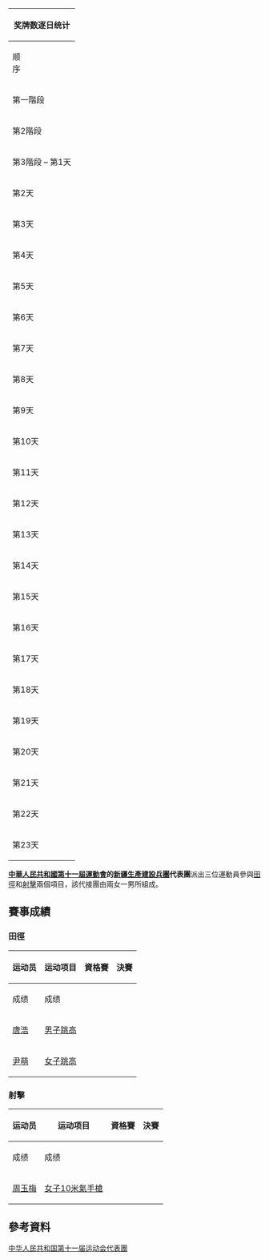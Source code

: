 {| border="1" cellpadding="1" cellspacing="1" align="right" 
|- bgcolor="#efefef"
!colspan=7| <center>奖牌数逐日统计 </center>
|- style="text-align:center;"
|顺<br>序
|<center> [[2009年1月|1<br>月]] –[[2009年10月|10月]]</center>
|[[中華人民共和國第十一屆運動會|位<br>次]]
| bgcolor="gold" |金<br>牌
| bgcolor="silver" |银<br>牌
| bgcolor="CC9966" |铜<br>牌
|奖<br>牌
|- style="text-align:center;"
|第一階段
|1日 – 4月12日
|－
|－
|－
|－
|－
|- style="background:#ccccff; text-align:center;"
|第2階段
|9日 – 10月12日
|－
|－
|－
|－
|－
|- style="text-align:center;"
|第3階段 – 第1天
|6日
| 
| 
| 
| 
| 
|- style="background:#ccccff; text-align:center;"
|第2天
|7日
| 
| 
| 
| 
| 
|- style="text-align:center;"
|第3天
|8日
| 
| 
| 
| 
| 
|- style="background:#ccccff; text-align:center;"
|第4天
|9日
| 
| 
| 
| 
| 
|- style="text-align:center;"
|第5天
|10日
| 
| 
| 
| 
| 
|- style="background:#ccccff; text-align:center;"
|第6天
|11日
| 
| 
| 
| 
| 
|- style="text-align:center;"
|第7天
|12日
| 
| 
| 
| 
| 
|- style="background:#ccccff; text-align:center;"
|第8天
|13日
| 
| 
| 
| 
| 
|- style="text-align:center;"
|第9天
|14日
| 
| 
| 
| 
| 
|- style="background:#ccccff; text-align:center;"
|第10天
|15日
| 
| 
| 
| 
| 
|- style="text-align:center;"
|第11天
|16日
| 
| 
| 
| 
| 
|- style="background:#ccccff; text-align:center;"
|第12天
|17日
| 
| 
| 
| 
| 
|- style="text-align:center;"
|第13天
|18日
| 
| 
| 
| 
| 
|- style="background:#ccccff; text-align:center;"
|第14天
|19日
| 
| 
| 
| 
| 
|- style="text-align:center;" 
|第15天
|20日
| 
| 
| 
| 
| 
|- style="background:#ccccff; text-align:center;" 
|第16天
|21日
| 
| 
| 
| 
| 
|- style="text-align:center;" 
|第17天
|22日
| 
| 
| 
| 
| 
|- style="background:#ccccff; text-align:center;" 
|第18天
|23日
| 
| 
| 
| 
| 
|- style="text-align:center;"  
|第19天
|24日
| 
| 
| 
| 
| 
|- style="background:#ccccff; text-align:center;"  
|第20天
|25日
| 
| 
| 
| 
| 
|- style="text-align:center;" 
|第21天
|26日
| 
| 
| 
| 
| 
|- style="background:#ccccff; text-align:center;"  
|第22天
|27日
| 
| 
| 
| 
| 
|- style="text-align:center;" 
|第23天
|28日
| 
| 
| 
| 
| 
|}

'''[[中華人民共和國第十一屆運動會|中華人民共和國第十一屆運動會]]的[[新疆生產建設兵團|新疆生產建設兵團]]代表團'''派出三位運動員參與[[田徑|田徑]]和[[射擊|射擊]]兩個項目，該代接團由兩女一男所組成。

==賽事成績==
===田徑===
{{main|中華人民共和國第十一屆全運會田徑比賽}}

{| class="wikitable" style="font-size:90%"
|-
!rowspan="2"|运动员
!rowspan="2"|运动项目
!資格賽
!決賽
|-
!成绩
!成绩
|-
|[[唐浩|唐浩]]
|[[中華人民共和國第十一屆全運會田徑比賽－男子跳高|男子跳高]]
|align=center|
|align=center|
|-
|[[尹萌|尹萌]]
|[[中華人民共和國第十一屆全運會田徑比賽－女子跳高|女子跳高]]
|align=center|
|align=center|
|}

===射擊===
{{main|中華人民共和國第十一屆全運會射擊比賽}}

{| class="wikitable" style="font-size:90%"
|-
!rowspan="2"|运动员
!rowspan="2"|运动项目
!資格賽
!決賽
|-
!成绩
!成绩
|-
|[[周玉梅|周玉梅]]
|[[中華人民共和國第十一屆全運會射擊比賽－女子10米氣手槍|女子10米氣手槍]]
|align=center|
|align=center|
|}

==參考資料==
<div class="references-small">
<references />
</div>


[[Category:中华人民共和国第十一届运动会代表團|]]